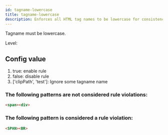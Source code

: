 ```yaml
---
id: tagname-lowercase
title: tagname-lowercase
description: Enforces all HTML tag names to be lowercase for consistency and standards compliance.
---
```



Tagname must be lowercase.

Level: <Badge text="Error" variant="danger" />

## Config value

1. true: enable rule
2. false: disable rule
3. ['clipPath', 'test']: Ignore some tagname name


### The following patterns are **not** considered rule violations:

```html
<span><div>
```


### The following pattern is considered a rule violation:

```html
<SPAN><BR>
```
